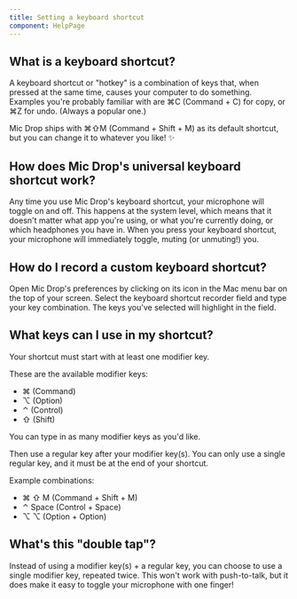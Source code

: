```yaml
---
title: Setting a keyboard shortcut
component: HelpPage
---
```



<Panel>

## What is a keyboard shortcut?

A keyboard shortcut or "hotkey" is a combination of keys that, when pressed at the same time, causes your computer to do something. Examples you're probably familiar with are ⌘C (Command + C) for copy, or ⌘Z for undo. (Always a popular one.)

Mic Drop ships with ⌘⇧M (Command + Shift + M) as its default shortcut, but you can change it to whatever you like! ✨

## How does Mic Drop's universal keyboard shortcut work?

Any time you use Mic Drop's keyboard shortcut, your microphone will toggle on and off. This happens at the system level, which means that it doesn't matter what app you're using, or what you're currently doing, or which headphones you have in. When you press your keyboard shortcut, your microphone will immediately toggle, muting (or unmuting!) you.

## How do I record a custom keyboard shortcut?

Open Mic Drop's preferences by clicking on its icon in the Mac menu bar on the top of your screen. Select the keyboard shortcut recorder field and type your key combination. The keys you've selected will highlight in the field.

<!-- TODO: Add a video here -->

## What keys can I use in my shortcut?

Your shortcut must start with at least one modifier key.

These are the available modifier keys:
- ⌘ (Command)
- ⌥ (Option)
- ⌃ (Control)
- ⇧ (Shift)

You can type in as many modifier keys as you'd like.

Then use a regular key after your modifier key(s). You can only use a single regular key, and it must be at the end of your shortcut.

Example combinations:
- ⌘ ⇧ M (Command + Shift + M)
- ⌃ Space (Control + Space)
- ⌥ ⌥ (Option + Option)

## What's this "double tap"?

Instead of using a modifier key(s) + a regular key, you can choose to use a single modifier key, repeated twice. This won't work with push-to-talk, but it does make it easy to toggle your microphone with one finger!

</Panel>

